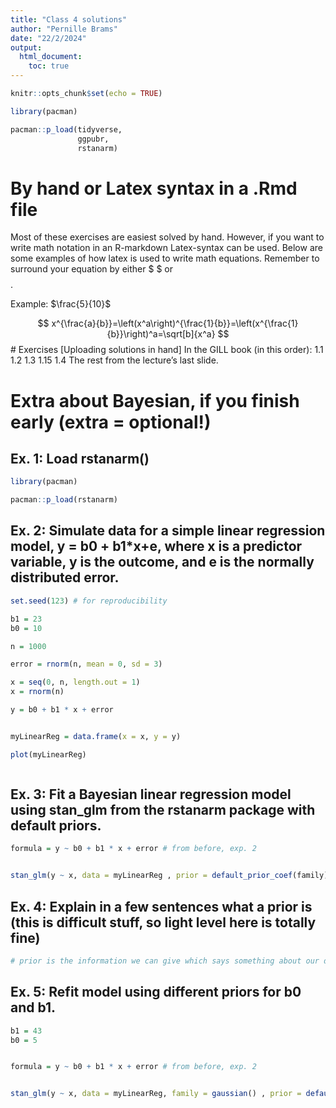 ```yaml
---
title: "Class 4 solutions"
author: "Pernille Brams"
date: "22/2/2024"
output:
  html_document:
    toc: true  
---
```


```r
knitr::opts_chunk$set(echo = TRUE)
```

```r
library(pacman)

pacman::p_load(tidyverse,
               ggpubr,
               rstanarm)

```

# By hand or Latex syntax in a .Rmd file
Most of these exercises are easiest solved by hand. However, if you want to write math notation in an R-markdown Latex-syntax can be used. Below are some examples of how latex is used to write math equations. Remember to surround your equation by either $ $ or $$ $$.

Example: 
$\frac{5}{10}$

$$
x^{\frac{a}{b}}=\left(x^a\right)^{\frac{1}{b}}=\left(x^{\frac{1}{b}}\right)^a=\sqrt[b]{x^a}
$$
# Exercises
[Uploading solutions in hand]
In the GILL book (in this order):
1.1
1.2
1.3
1.15
1.4
The rest from the lecture's last slide.

# Extra about Bayesian, if you finish early (extra = optional!)
## Ex. 1: Load rstanarm()
```r
library(pacman)

pacman::p_load(rstanarm)

```

## Ex. 2: Simulate data for a simple linear regression model, y = b0 + b1*x+e, where x is a predictor variable, y is the outcome, and e is the normally distributed error.
```r

set.seed(123) # for reproducibility

b1 = 23
b0 = 10

n = 1000

error = rnorm(n, mean = 0, sd = 3)

x = seq(0, n, length.out = 1)
x = rnorm(n)

y = b0 + b1 * x + error


myLinearReg = data.frame(x = x, y = y)

plot(myLinearReg)



```




## Ex. 3: Fit a Bayesian linear regression model using stan_glm from the rstanarm package with default priors.
```r

formula = y ~ b0 + b1 * x + error # from before, exp. 2


stan_glm(y ~ x, data = myLinearReg , prior = default_prior_coef(family))

```




## Ex. 4: Explain in a few sentences what a prior is (this is difficult stuff, so light level here is totally fine)
```r

# prior is the information we can give which says something about our data without actually being part of it

```




## Ex. 5: Refit model using different priors for b0 and b1.
```r

b1 = 43
b0 = 5


formula = y ~ b0 + b1 * x + error # from before, exp. 2


stan_glm(y ~ x, data = myLinearReg, family = gaussian() , prior = default_prior_coef(family))

```
